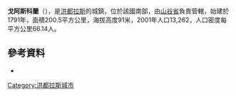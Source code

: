 '''戈阿斯科蘭'''（{{lang-es|Goascorán}}），是[[洪都拉斯|洪都拉斯]]的城鎮，位於該國南部，由[[山谷省_(洪都拉斯)|山谷省]]負責管轄，始建於1791年，面積200.5平方公里，海拔高度91米，2001年人口13,262，人口密度每平方公里66.14人。

==參考資料==
*{{official website|http://www.migoascoran.com}}

{{coord|13|35|N|87|37|W|source:itwiki_region:HN|display=title}}

{{Honduras-geo-stub}}
[[Category:洪都拉斯城市|Category:洪都拉斯城市]]